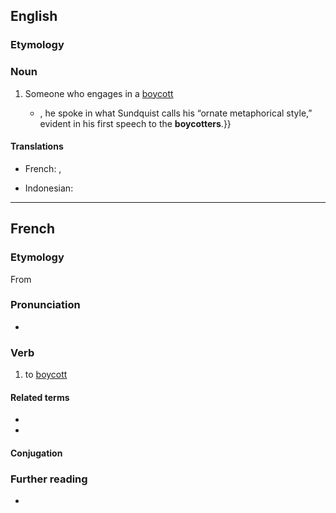 ==English==

===Etymology===
{{suffix|boycott|er|lang=en}}

===Noun===
{{en-noun}}

# Someone who engages in a [[boycott]]
#* {{quote-journal|2009|January 18|Anthony Lewis|A New National Scripture|New York Times|url=http://www.nytimes.com/2009/01/18/books/review/Lewis-t.html
|passage=As early as 1955{{...|, when he was chosen at the age of 26 to lead the boycott of the segregated buses in Montgomery, Ala.}}, he spoke in what Sundquist calls his “ornate metaphorical style,” evident in his first speech to the '''boycotters'''.}}

====Translations====
{{trans-top|someone who engages in a boycott}}
* French: {{t+|fr|boycotteur|m}}, {{t+|fr|boycotteuse|f}}
{{trans-mid}}
* Indonesian: {{t+|id|pemboikot}}
{{trans-bottom}}

----

==French==

===Etymology===
From {{etyl|en|fr}} {{m|en|boycott}}

===Pronunciation===
* {{fr-IPA|boillcotter}}

===Verb===
{{fr-verb}}

# to [[boycott]]

====Related terms====
* {{l|fr|boycott}}
* {{l|fr|boycotteur}}

====Conjugation====
{{fr-conj-auto|pron=boillcotter}}

===Further reading===
* {{R:TLFi}}
